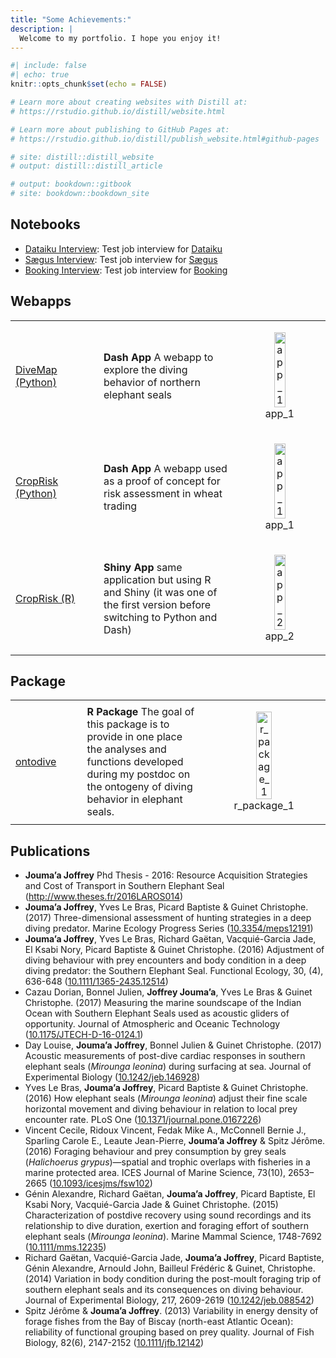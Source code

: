```yaml
---
title: "Some Achievements:"
description: |
  Welcome to my portfolio. I hope you enjoy it!
---
```


```r
#| include: false
#| echo: true
knitr::opts_chunk$set(echo = FALSE)

# Learn more about creating websites with Distill at:
# https://rstudio.github.io/distill/website.html

# Learn more about publishing to GitHub Pages at:
# https://rstudio.github.io/distill/publish_website.html#github-pages

# site: distill::distill_website
# output: distill::distill_article

# output: bookdown::gitbook
# site: bookdown::bookdown_site

```

## Notebooks

  - [Dataiku Interview](dataiku_jjoumaa.qmd): Test job interview for <a href="https://www.dataiku.com/" class="lowhighlight" target="_blank">Dataiku</a>
  - [Sægus Interview](saegus_jjoumaa.qmd): Test job interview for <a href="https://saegus.com/" target="_blank" class="lowhighlight">Sægus</a> 
  - [Booking Interview](booking_jjoumaa.qmd): Test job interview for <a href="https://www.booking.com/" target="_blank" class="lowhighlight">Booking</a> 
  
  
## Webapps

+:-----------------------------------------------------------------------------------------+:------------------------------------------------------------------------------------------------------------------------------------------+:----------------------------------------------------------------------------:+
|<a href="https://nestrack.duckdns.org" target="_blank">DiveMap (Python)</a>               | **Dash App**                                                                                                                              | ![app_1](./files/mapdive.png){width=60%}                                     |
|                                                                                          | A webapp to explore the diving behavior of northern elephant seals                                                                        |                                                                              |
+------------------------------------------------------------------------------------------+-------------------------------------------------------------------------------------------------------------------------------------------+------------------------------------------------------------------------------+
|<a href="https://dash-risk.onrender.com" target="_blank">CropRisk (Python)</a>            | **Dash App**                                                                                                                              | ![app_1](./files/dash.png){width=60%}                                        |
|                                                                                          | A webapp used as a proof of concept for risk assessment in wheat trading                                                                  |                                                                              |
+------------------------------------------------------------------------------------------+-------------------------------------------------------------------------------------------------------------------------------------------+------------------------------------------------------------------------------+
|<a href="https://joffreyjoumaa.shinyapps.io/shiny_risk/" target="_blank">CropRisk (R)</a> | **Shiny App**                                                                                                                             | ![app_2](./files/shiny.png){width=60%}                                       |
|                                                                                          | same application but using R and Shiny (it was one of the first version before switching to Python and Dash)                              |                                                                              |
+------------------------------------------------------------------------------------------+-------------------------------------------------------------------------------------------------------------------------------------------+------------------------------------------------------------------------------+

## Package

+:--------------------------------------------------------------------------+:-----------------------------------------------------------------------------------------------------------------------------------------------+:--------------------------------------------------------:+
|<a href="https://sesjo.github.io/ontodive/" target="_blank">ontodive</a>   | **R Package**                                                                                                                                  | ![r_package_1](./files/logo_ontodive.png){width=50%}     |
|                                                                           | The goal of this package is to provide in one place the analyses and functions developed during my postdoc on the ontogeny of diving behavior  |                                                          |
|                                                                           | in elephant seals.                                                                                                                             |                                                          |
+---------------------------------------------------------------------------+------------------------------------------------------------------------------------------------------------------------------------------------+----------------------------------------------------------+

## Publications

  - **Jouma'a Joffrey** Phd Thesis - 2016: Resource Acquisition Strategies and Cost of Transport in Southern Elephant Seal (<a href="http://www.theses.fr/2016LAROS014" class="lowhighlight" target="_blank">http://www.theses.fr/2016LAROS014</a>)
  - **Jouma’a Joffrey**, Yves Le Bras, Picard Baptiste & Guinet Christophe. (2017) Three-dimensional assessment of hunting strategies in a deep diving predator. Marine Ecology Progress Series (<a href="https://www.int-res.com/abstracts/meps/v573/p255-268/" class="lowhighlight" target="_blank">10.3354/meps12191</a>)
  - **Jouma’a Joffrey**, Yves Le Bras, Richard Gaëtan, Vacquié-Garcia Jade, El Ksabi Nory, Picard Baptiste & Guinet Christophe. (2016) Adjustment of diving behaviour with prey encounters and body condition in a deep diving predator: the Southern Elephant Seal. Functional Ecology, 30, (4), 636-648 (<a href="https://besjournals.onlinelibrary.wiley.com/doi/full/10.1111/1365-2435.12514" class="lowhighlight" target="_blank">10.1111/1365-2435.12514</a>)
  - Cazau Dorian, Bonnel Julien, **Joffrey Jouma’a**, Yves Le Bras & Guinet Christophe. (2017) Measuring the marine soundscape of the Indian Ocean with Southern Elephant Seals used as acoustic gliders of opportunity. Journal of Atmospheric and Oceanic Technology (<a href="https://journals.ametsoc.org/view/journals/atot/34/1/jtech-d-16-0124.1.xml" class="lowhighlight" target="_blank">10.1175/JTECH-D-16-0124.1</a>)
  - Day Louise, **Jouma’a Joffrey**, Bonnel Julien & Guinet Christophe. (2017) Acoustic measurements of post-dive cardiac responses in southern elephant seals (*Mirounga leonina*) during surfacing at sea. Journal of Experimental Biology (<a href="https://journals.biologists.com/jeb/article/220/9/1626/19618/Acoustic-measurements-of-post-dive-cardiac" class="lowhighlight" target="_blank">10.1242/jeb.146928</a>)
  - Yves Le Bras, **Jouma’a Joffrey**, Picard Baptiste & Guinet Christophe. (2016) How elephant seals (*Mirounga leonina*) adjust their fine scale horizontal movement and diving behaviour in relation to local prey encounter rate. PLoS One (<a href="https://journals.plos.org/plosone/article?id=10.1371/journal.pone.0167226" class="lowhighlight" target="_blank" >10.1371/journal.pone.0167226</a>)
  -  Vincent Cecile, Ridoux Vincent, Fedak Mike A., McConnell Bernie J., Sparling Carole E., Leaute Jean-Pierre, **Jouma’a Joffrey** & Spitz Jérôme. (2016) Foraging behaviour and prey consumption by grey seals (*Halichoerus grypus*)—spatial and trophic overlaps with fisheries in a marine protected area. ICES Journal of Marine Science, 73(10), 2653–2665 (<a href="https://academic.oup.com/icesjms/article/73/10/2653/2647099" class="lowhighlight" target="_blank" >10.1093/icesjms/fsw102</a>)
  - Génin Alexandre, Richard Gaëtan, **Jouma’a Joffrey**, Picard Baptiste, El Ksabi Nory, Vacquié-Garcia Jade & Guinet Christophe. (2015) Characterization of postdive recovery using sound recordings and its relationship to dive duration, exertion and foraging effort of southern elephant seals (*Mirounga leonina*). Marine Mammal Science, 1748-7692 (<a href="https://onlinelibrary.wiley.com/doi/10.1111/mms.12235" class="lowhighlight" target="_blank">10.1111/mms.12235</a>)
  - Richard Gaëtan, Vacquié-Garcia Jade, **Jouma’a Joffrey**, Picard Baptiste, Génin Alexandre, Arnould John, Bailleul Frédéric & Guinet, Christophe. (2014) Variation in body condition during the post-moult foraging trip of southern elephant seals and its consequences on diving behaviour. Journal of Experimental Biology, 217, 2609-2619 (<a href="https://journals.biologists.com/jeb/article/217/14/2609/12154/Variation-in-body-condition-during-the-post-moult/" class="lowhighlight" target="_blank">10.1242/jeb.088542</a>)
  - Spitz Jérôme & **Jouma'a Joffrey**. (2013) Variability in energy density of forage fishes from the Bay of Biscay (north-east Atlantic Ocean): reliability of functional grouping based on prey quality. Journal of Fish Biology, 82(6), 2147-2152 (<a href="https://mmru.ubc.ca/wp-content/pdfs/Spitz_JFishBiol_2013.pdf" class="lowhighlight" target="_blank">10.1111/jfb.12142</a>)
